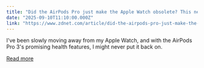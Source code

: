 ```yaml
---
title: "Did the AirPods Pro just make the Apple Watch obsolete? This new feature tells me yes"
date: "2025-09-10T11:10:00.000Z"
link: "https://www.zdnet.com/article/did-the-airpods-pro-just-make-the-apple-watch-obsolete-this-new-feature-tells-me-yes/"
---
```


I've been slowly moving away from my Apple Watch, and with the AirPods Pro 3's promising health features, I might never put it back on.

[Read more](https://www.zdnet.com/article/did-the-airpods-pro-just-make-the-apple-watch-obsolete-this-new-feature-tells-me-yes/)
